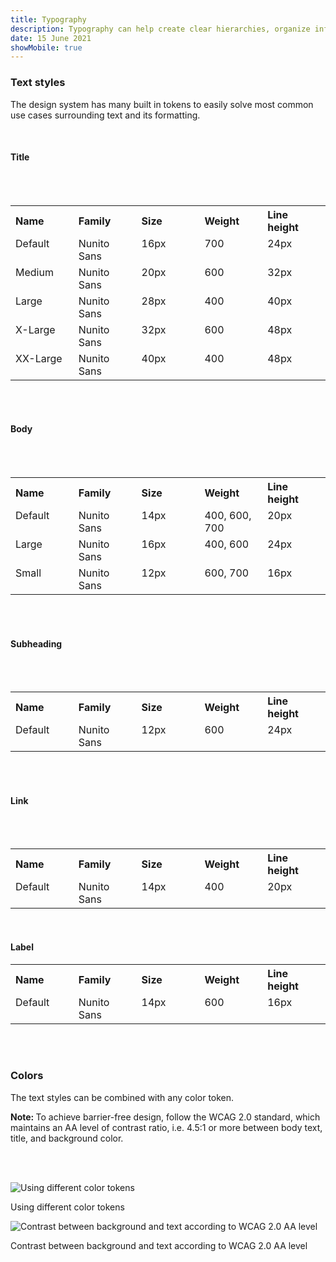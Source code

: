 ```yaml
---
title: Typography
description: Typography can help create clear hierarchies, organize information, and guide users through a product or experience.
date: 15 June 2021
showMobile: true
---
```



### Text styles
The design system has many built in tokens to easily solve most common use cases surrounding text and its formatting.

<br/>

#### Title
<br/>
<br/>

<table style="width: 100%">
  <tbody>
    <tr>
      <th style="width:20%; text-align: left;">Name</th>
      <th style="width:20%; text-align: left;">Family</th>
      <th style="width:20%; text-align: left;">Size</th>
      <th style="width:20%; text-align: left;">Weight</th>
      <th style="width:20%; text-align: left;">Line height</th>
    </tr>
    <tr style="vertical-align: top">
      <td>Default</td>
      <td>Nunito Sans</td>
      <td>16px</td>
      <td>700</td>
      <td>24px</td>
    </tr>
    <tr style="vertical-align: top">
      <td>Medium</td>
      <td>Nunito Sans</td>
      <td>20px</td>
      <td>600</td>
      <td>32px</td>
    </tr>
    <tr style="vertical-align: top">
      <td>Large</td>
      <td>Nunito Sans</td>
      <td>28px</td>
      <td>400</td>
      <td>40px</td>
    </tr>
    <tr style="vertical-align: top">
      <td>X-Large</td>
      <td>Nunito Sans</td>
      <td>32px</td>
      <td>600</td>
      <td>48px</td>
    </tr>
    <tr style="vertical-align: top">
      <td>XX-Large</td>
      <td>Nunito Sans</td>
      <td>40px</td>
      <td>400</td>
      <td>48px</td>
    </tr>
  </tbody>
</table>
<br/>
<br/>


#### Body
<br/>
<br/>

<table style="width: 100%">
  <tbody>
    <tr>
      <th style="width:20%; text-align: left;">Name</th>
      <th style="width:20%; text-align: left;">Family</th>
      <th style="width:20%; text-align: left;">Size</th>
      <th style="width:20%; text-align: left;">Weight</th>
      <th style="width:20%; text-align: left;">Line height</th>
    </tr>
    <tr style="vertical-align: top">
      <td>Default</td>
      <td>Nunito Sans</td>
      <td>14px</td>
      <td>400, 600, 700</td>
      <td>20px</td>
    </tr>
    <tr style="vertical-align: top">
      <td>Large</td>
      <td>Nunito Sans</td>
      <td>16px</td>
      <td>400, 600</td>
      <td>24px</td>
    </tr>
    <tr style="vertical-align: top">
      <td>Small</td>
      <td>Nunito Sans</td>
      <td>12px</td>
      <td>600, 700</td>
      <td>16px</td>
    </tr>
  </tbody>
</table>
<br/>
<br/>

#### Subheading
<br/>
<br/>

<table style="width: 100%">
  <tbody>
    <tr>
      <th style="width:20%; text-align: left;">Name</th>
      <th style="width:20%; text-align: left;">Family</th>
      <th style="width:20%; text-align: left;">Size</th>
      <th style="width:20%; text-align: left;">Weight</th>
      <th style="width:20%; text-align: left;">Line height</th>
    </tr>
    <tr style="vertical-align: top">
      <td>Default</td>
      <td>Nunito Sans</td>
      <td>12px</td>
      <td>600</td>
      <td>24px</td>
    </tr>
  </tbody>
</table>
<br/>
<br/>

#### Link
<br/>
<br/>

<table style="width: 100%">
  <tbody>
    <tr>
      <th style="width:20%; text-align: left;">Name</th>
      <th style="width:20%; text-align: left;">Family</th>
      <th style="width:20%; text-align: left;">Size</th>
      <th style="width:20%; text-align: left;">Weight</th>
      <th style="width:20%; text-align: left;">Line height</th>
    </tr>
    <tr style="vertical-align: top">
      <td>Default</td>
      <td>Nunito Sans</td>
      <td>14px</td>
      <td>400</td>
      <td>20px</td>
    </tr>
  </tbody>
</table>
<br/>

#### Label

<table style="width: 100%">
  <tbody>
    <tr>
      <th style="width:20%; text-align: left;">Name</th>
      <th style="width:20%; text-align: left;">Family</th>
      <th style="width:20%; text-align: left;">Size</th>
      <th style="width:20%; text-align: left;">Weight</th>
      <th style="width:20%; text-align: left;">Line height</th>
    </tr>
    <tr style="vertical-align: top">
      <td>Default</td>
      <td>Nunito Sans</td>
      <td>14px</td>
      <td>600</td>
      <td>16px</td>
    </tr>
  </tbody>
</table>
<br/>
<br/>


### Colors

The text styles can be combined with any color token. 

<b> Note: </b>To achieve barrier-free design, follow the WCAG 2.0 standard, which maintains an AA level of contrast ratio, i.e. 4.5:1 or more between body text, title, and background color.

<br/> 
<br/> 

![Using different color tokens](./images/typography-1.png)
<Caption>Using different color tokens</Caption>

<br/>

![Contrast between background and text according to WCAG 2.0 AA level](./images/typography-2.png)
<Caption>Contrast between background and text according to WCAG 2.0 AA level</Caption>

